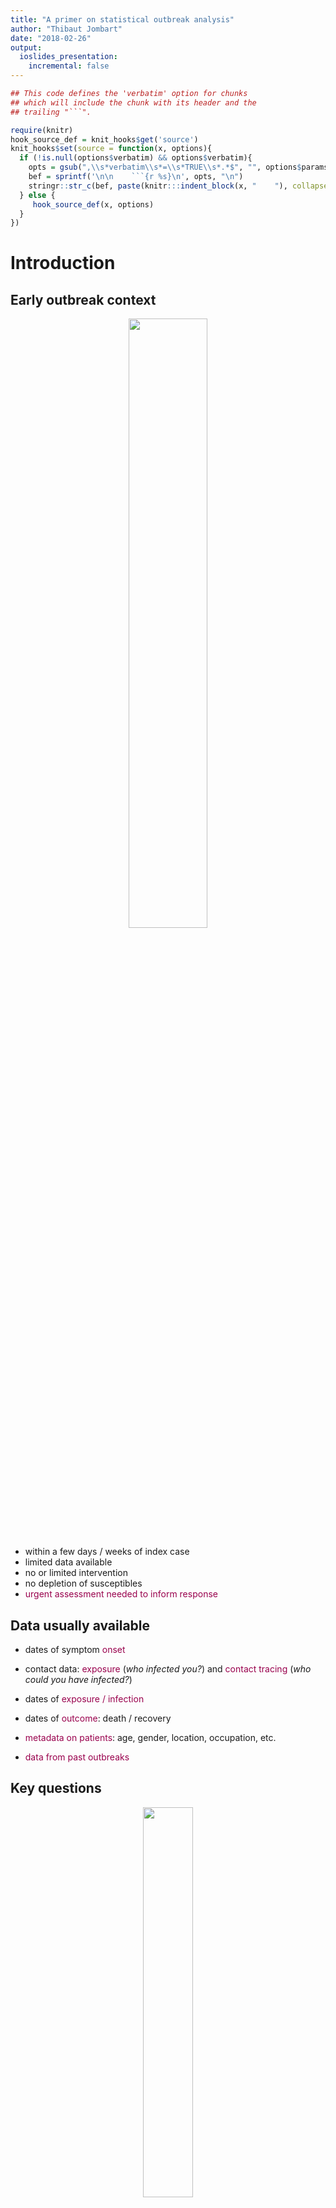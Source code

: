 ```yaml
---
title: "A primer on statistical outbreak analysis"
author: "Thibaut Jombart"
date: "2018-02-26"
output:
  ioslides_presentation:
    incremental: false
---
```




```r
## This code defines the 'verbatim' option for chunks
## which will include the chunk with its header and the
## trailing "```".

require(knitr)
hook_source_def = knit_hooks$get('source')
knit_hooks$set(source = function(x, options){
  if (!is.null(options$verbatim) && options$verbatim){
    opts = gsub(",\\s*verbatim\\s*=\\s*TRUE\\s*.*$", "", options$params.src)
    bef = sprintf('\n\n    ```{r %s}\n', opts, "\n")
    stringr::str_c(bef, paste(knitr:::indent_block(x, "    "), collapse = '\n'), "\n    ```\n")
  } else {
     hook_source_def(x, options)
  }
})
```




# Introduction

## Early outbreak context 

<center>
<img src="../../img/slides/who-shoc-room.jpg" width="50%">
</center>

- within a few days / weeks of index case
- limited data available
- no or limited intervention
- no depletion of susceptibles
- <font color="#99004d">urgent assessment needed to inform response</font>



## Data usually available

- dates of symptom <font color="#99004d">onset</font>

- contact data: <font color="#99004d">exposure</font> (*who infected you?*) and <font color="#99004d">contact tracing</font> (*who could you have infected?*)

- dates of <font color="#99004d">exposure / infection</font>

- dates of <font color="#99004d">outcome</font>: death / recovery

- <font color="#99004d">metadata on patients</font>: age, gender, location, occupation, etc.

- <font color="#99004d">data from past outbreaks</font>



## Key questions

<center>
<img src="../../img/slides/questions.png" width="40%">
</center>

Disease-dependent, but generally includes:

- How fast is it growing?
- What is driving the epidemic growth?
- What is the case fatality ratio?
- Who is most severely affected?
- How many cases should we expect in the next days / weeks?
- ...



# Estimating key delays

## The incubation period

**Definition:** time interval between the <font color="#99004d">date on
infection</font> and the date of <font color="#99004d">symptom onset</font>

<center>
<img src="../../img/slides/incubation-period.jpg" width="50%">
</center>



## The serial interval

**Definition:** time interval between <font color="#99004d">onset of
symptoms</font> in primary and secondary cases.

<center>
<img src="../../img/slides/serial-interval.jpg" width="70%">
</center>



## The generation time

**Definition:** time interval between <font color="#99004d">date of
infections</font> in primary and secondary cases.

<center>
<img src="../../img/slides/generation-time.jpg" width="70%">
</center>



## Estimating the underlying distribution

From empirical distribution (data) to estimated distribution.

<center>
<img src="../../img/slides/underlying-distribution.jpg" width="50%">
</center>

- choose type of distribution (e.g. normal, Poisson, Gamma)

- find $\theta_x$ which maximise $p(x)$, i.e. the likelihood

- visually: best fit between bars (data) and curve (distribution)



## Discretising continuous distributions

Using continuous distributions to model discrete variables:

<center>
<img src="../../img/slides/discretisation.jpg" width="70%">
</center>



## Fitting discretised Gamma distributions for delays

- <font color="#99004d">flexible</font> distribution (many shapes possibles)

- 2 parameters: *shape*, *scale*

- alternatively: *mean*, *coefficient of variation*

- typical choice for <font color="#99004d">delay</font> distributions

- needs to be <font color="#99004d">discretised</font>




# Estimating mortality

## Case fatality ratio

**Definition:** the <font color="#99004d">proportion</font> of cases who die of
the infection.

<br>

<center>
<img src="../../img/slides/cfr.jpg" width="70%">
</center>



## Associated uncertainty {.small}

- CFR = <font color="#99004d">mean</font> number of death per case $\rightarrow$
  confidence interval is <font color="#99004d">Normally distributed</font>

<center>
<img src="../../img/slides/CI-CFR.jpg" width="60%">
</center>

- standard error: $s_{CFR} = \sqrt{\frac{CFR (1 - CFR)}{D + R}}$
- <font color="#99004d">confidence interval</font> with $\alpha$ threshold:
$$
CI_{(1-\alpha)\%} = CFR \pm s_{CFR} \times Q_{1-\alpha/2} 
$$

where $Q$ is a Normal quantile (e.g. $1.96$ for $\alpha=0.05$)




## Example: confidence intervals of CFR

- CFR: 60%, <font color="#99004d">N = 10</font>:
$$
s_{CFR} = \sqrt{\frac{0.6 \times 0.4}{10}} = 0.155
$$

$$
CI_{95\%} = 0.6 \pm 1.96 \times 0.158 = [0.30 ; 0.90]
$$

- CFR: 60%, <font color="#99004d">N = 100</font>:
$$
s_{CFR} = \sqrt{\frac{0.6 \times 0.4}{100}} = 0.05
$$

$$
CI_{95\%} = 0.6 \pm 1.96 \times 0.05 = [0.50 ; 0.70]
$$




## Common caveats

- "*case fatality <font color="#99004d">rate</font>*": this is a proportion, not a rate

- computation using wrong <font color="#99004d">denominator</font>, i.e. including unknown outcome:

$$
\frac{D}{D + R + U}
$$

(leads to <font color="#99004d">underestimating</font> the CFR)

- not accounting for <font color="#99004d">uncertainty</font>, e.g. comparing CFR across groups without
  statistical tests




# Analysing incidence data

## What is incidence?

**Definition:** the <font color="#99004d">incidence</font> is the number of <font color="#99004d">new
cases</font> on a given time period. 

- relies on dates, typically of <font color="#99004d">onset of symptoms </font>

- only daily incidence is non-ambiguous

- other definitions (e.g. weekly) rely on a <font color="#99004d">starting date</font>

- prone to <font color="#99004d">reporting delays</font>



## Log-linear model of incidence

<center>
<img src="../../img/slides/loglinear-model.jpg" width="90%">
</center>

$log(y) = r \times t + b + \epsilon\:\:$ so that $\:\:\hat{y} = e^{r \times t + b}$

with:

- $r$: <font color="#99004d">growth rate</font>
- b: intercept
- $\epsilon \sim \mathcal{N}(0, \hat{\sigma_{\epsilon}})$




## Doubling time

Let $T$ be the time taken by the incidence to double, given a daily growth rate
$r$.

<center>
<img src="../../img/slides/doubling-time.jpg" width="60%">
</center>

$$
y_2 / y_1 = 2 \:\: \Leftrightarrow  e^{rt_2 + b} / e^{rt_1 + b}  = 2
$$

$$
\Leftrightarrow  e^{r(t_2 - t_1)} = 2  \Leftrightarrow T = log(2) / r
$$



## Log-linear model: pros and cons

**Pros**:

- fast and simple
- predictions possible
- doubling / halving time readily available
- possible extensions to estimate $R_0$ from $r$

**Cons**:

- zero incidence problematic
- non mechanistic
- no inclusion of other information (e.g. serial interval)




## Individual infectiousness over time

**Serial interval:** time interval between <font color="#99004d">onset of
symptoms</font> of primary and secondary cases.

<center>
<img src="../../img/slides/serial-interval-distribution.jpg" width="75%">
</center>



## Global infectiousness over time

<center>
<img src="../../img/slides/force-of-infection.jpg" width="60%">
</center>

$$
\lambda_t = R_0 \times \sum_i w(t - t_i)
$$

with: $\lambda_t$: <font color="#99004d">global force of infection</font>; $w()$: serial interval
distribution; $t_i$: date of symptom onset



## A Poisson model of incidence

<center>
<img src="../../img/slides/nemo.jpg" width="45%">
</center>
<br>

Treat incidence $y_t$ on day $t$ as a Poisson distribution of rate $\lambda_t$:

$$
p(y_t | R_0, y_1, ..., y_{t-1}) = e^{-\lambda_t} \frac{\lambda_t^{y_t}}{(!y_t)}
$$
with (slight rewriting):
$\lambda_t = R_0 \times \sum_{s = 1}^{t-1} y_s w(t - s)$





## Short-term forecasting {.small}

<center>
<img src="../../img/slides/simple-forecasting.jpg" width="70%">
</center>
<br>

- draw $R_0$ from estimated distribution
- simulate $y_{t+1} \sim \mathcal{P}(\lambda_{t+1} | R_0, y_1, ..., y_t)$ for increasing $t$
- repeat many times with different values of $R_0$




## Poisson model: pros and cons

**Pros**:

- still fast, reasonably simple (1 parameter)
- accommodates zero incidence
- <font color="#99004d">predictions possible</font>: forward simulation (Poisson)
- integrates information on <font color="#99004d">serial interval</font>
- extension to <font color="#99004d">time-varying</font> $R$ (*EpiEstim*)


**Cons**:

- needs information on serial interval
- no spatial processes
- assumes constant reporting
- likelihood / Bayesian methods harder to communicate



## 

<br>

<center>
<img src="../../img/slides/the-end.jpg" width="100%">
</center>

